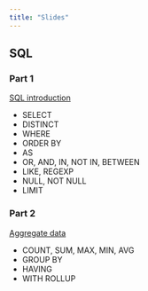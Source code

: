 ```yaml
---
title: "Slides"
---
```


## SQL

### Part 1

[SQL introduction](https://kirenz.github.io/sql/slides/2-intro.html#/title-slide)

- SELECT
- DISTINCT
- WHERE
- ORDER BY
- AS
- OR, AND, IN, NOT IN, BETWEEN
- LIKE, REGEXP
- NULL, NOT NULL
- LIMIT

### Part 2

[Aggregate data](https://kirenz.github.io/sql/slides/5-aggregieren.html#/title-slide)

- COUNT, SUM, MAX, MIN, AVG
- GROUP BY
- HAVING
- WITH ROLLUP